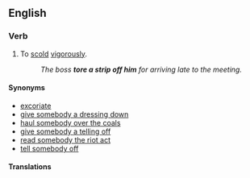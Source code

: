 ==English==

===Verb===
{{infl|en|verb|head=[[tear]] [[a]] [[strip]] [[off]] [[somebody]]}}

# {{idiom}} To [[scold]] [[vigorous]]ly. 
#:''The boss '''tore a strip off him''' for arriving late to the meeting.''

====Synonyms====
*[[excoriate]]
*[[dressing-down|give somebody a dressing down]]
*[[haul somebody over the coals]]
*[[telling off|give somebody a telling off]]
*[[read somebody the riot act]]
*[[tell off|tell somebody off]]

====Translations====
{{trans-top|to scold}}
{{trans-mid}}
{{trans-bottom}}